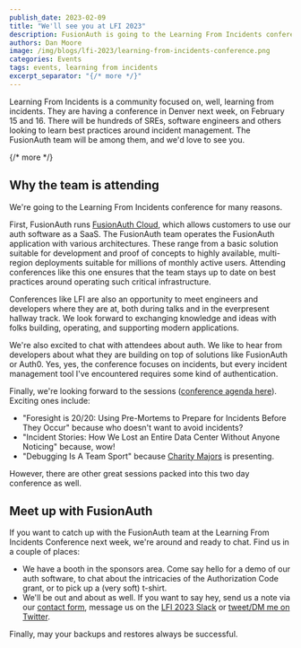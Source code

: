 ```yaml
---
publish_date: 2023-02-09 
title: "We'll see you at LFI 2023"
description: FusionAuth is going to the Learning From Incidents conference. Stop by and see us!
authors: Dan Moore
image: /img/blogs/lfi-2023/learning-from-incidents-conference.png
categories: Events
tags: events, learning from incidents
excerpt_separator: "{/* more */}"
---
```


Learning From Incidents is a community focused on, well, learning from incidents. They are having a conference in Denver next week, on February 15 and 16. There will be hundreds of SREs, software engineers and others looking to learn best practices around incident management. The FusionAuth team will be among them, and we'd love to see you.

{/* more */}

## Why the team is attending

We're going to the Learning From Incidents conference for many reasons.

First, FusionAuth runs [FusionAuth Cloud](https://fusionauth.io/pricing?step=hosting), which allows customers to use our auth software as a SaaS. The FusionAuth team operates the FusionAuth application with various architectures. These range from a basic solution suitable for development and proof of concepts to highly available, multi-region deployments suitable for millions of monthly active users. Attending conferences like this one ensures that the team stays up to date on best practices around operating such critical infrastructure.

Conferences like LFI are also an opportunity to meet engineers and developers where they are at, both during talks and in the everpresent hallway track. We look forward to exchanging knowledge and ideas with folks building, operating, and supporting modern applications.

We're also excited to chat with attendees about auth. We like to hear from developers about what they are building on top of solutions like FusionAuth or Auth0. Yes, yes, the conference focuses on incidents, but every incident management tool I've encountered requires some kind of authentication.

Finally, we're looking forward to the sessions ([conference agenda here](https://web.cvent.com/event/e3af0a43-b5c1-4a1b-b6a2-bbe285a4840e/websitePage:af528777-e68a-4227-9c68-592150c3a347)). Exciting ones include:

* "Foresight is 20/20: Using Pre-Mortems to Prepare for Incidents Before They Occur" because who doesn't want to avoid incidents?
* "Incident Stories: How We Lost an Entire Data Center Without Anyone Noticing" because, wow!
* "Debugging Is A Team Sport" because [Charity Majors](https://twitter.com/mipsytipsy/) is presenting. 

However, there are other great sessions packed into this two day conference as well.

## Meet up with FusionAuth

If you want to catch up with the FusionAuth team at the Learning From Incidents Conference next week, we're around and ready to chat. Find us in a couple of places:

* We have a booth in the sponsors area. Come say hello for a demo of our auth software, to chat about the intricacies of the Authorization Code grant, or to pick up a (very soft) t-shirt.
* We'll be out and about as well. If you want to say hey, send us a note via our [contact form](/contact), message us on the [LFI 2023 Slack](https://lficonference2023.slack.com) or [tweet/DM me on Twitter](https://twitter.com/mooreds).

Finally, may your backups and restores always be successful.
